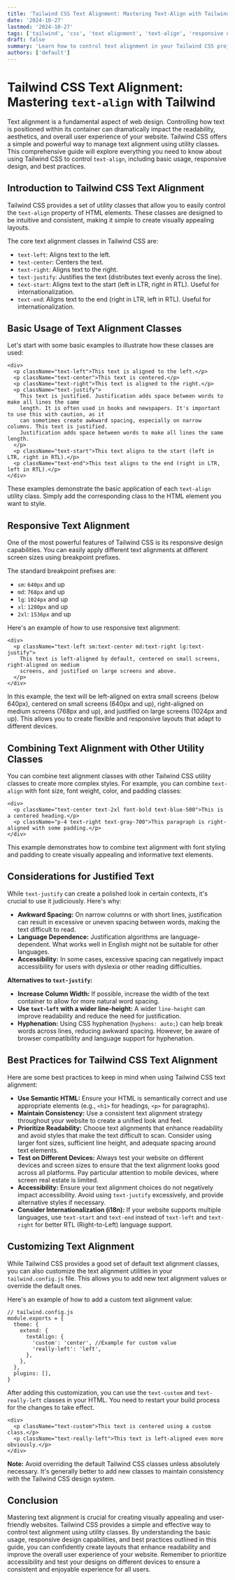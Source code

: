 ```yaml
---
title: 'Tailwind CSS Text Alignment: Mastering Text-Align with Tailwind'
date: '2024-10-27'
lastmod: '2024-10-27'
tags: ['tailwind', 'css', 'text alignment', 'text-align', 'responsive design', 'utility classes']
draft: false
summary: 'Learn how to control text alignment in your Tailwind CSS projects with ease. This comprehensive guide covers all the text-align utility classes, responsive modifiers, and best practices for creating visually appealing and accessible layouts.'
authors: ['default']
---
```


# Tailwind CSS Text Alignment: Mastering `text-align` with Tailwind

Text alignment is a fundamental aspect of web design. Controlling how text is positioned within its container can dramatically impact the readability, aesthetics, and overall user experience of your website. Tailwind CSS offers a simple and powerful way to manage text alignment using utility classes. This comprehensive guide will explore everything you need to know about using Tailwind CSS to control `text-align`, including basic usage, responsive design, and best practices.

## Introduction to Tailwind CSS Text Alignment

Tailwind CSS provides a set of utility classes that allow you to easily control the `text-align` property of HTML elements. These classes are designed to be intuitive and consistent, making it simple to create visually appealing layouts.

The core text alignment classes in Tailwind CSS are:

- `text-left`: Aligns text to the left.
- `text-center`: Centers the text.
- `text-right`: Aligns text to the right.
- `text-justify`: Justifies the text (distributes text evenly across the line).
- `text-start`: Aligns text to the start (left in LTR, right in RTL). Useful for internationalization.
- `text-end`: Aligns text to the end (right in LTR, left in RTL). Useful for internationalization.

## Basic Usage of Text Alignment Classes

Let's start with some basic examples to illustrate how these classes are used:

```plaintext live
<div>
  <p className="text-left">This text is aligned to the left.</p>
  <p className="text-center">This text is centered.</p>
  <p className="text-right">This text is aligned to the right.</p>
  <p className="text-justify">
    This text is justified. Justification adds space between words to make all lines the same
    length. It is often used in books and newspapers. It's important to use this with caution, as it
    can sometimes create awkward spacing, especially on narrow columns. This text is justified.
    Justification adds space between words to make all lines the same length.
  </p>
  <p className="text-start">This text aligns to the start (left in LTR, right in RTL).</p>
  <p className="text-end">This text aligns to the end (right in LTR, left in RTL).</p>
</div>
```

These examples demonstrate the basic application of each `text-align` utility class. Simply add the corresponding class to the HTML element you want to style.

## Responsive Text Alignment

One of the most powerful features of Tailwind CSS is its responsive design capabilities. You can easily apply different text alignments at different screen sizes using breakpoint prefixes.

The standard breakpoint prefixes are:

- `sm`: `640px` and up
- `md`: `768px` and up
- `lg`: `1024px` and up
- `xl`: `1280px` and up
- `2xl`: `1536px` and up

Here's an example of how to use responsive text alignment:

```plaintext live
<div>
  <p className="text-left sm:text-center md:text-right lg:text-justify">
    This text is left-aligned by default, centered on small screens, right-aligned on medium
    screens, and justified on large screens and above.
  </p>
</div>
```

In this example, the text will be left-aligned on extra small screens (below 640px), centered on small screens (640px and up), right-aligned on medium screens (768px and up), and justified on large screens (1024px and up). This allows you to create flexible and responsive layouts that adapt to different devices.

## Combining Text Alignment with Other Utility Classes

You can combine text alignment classes with other Tailwind CSS utility classes to create more complex styles. For example, you can combine `text-align` with font size, font weight, color, and padding classes:

```plaintext live
<div>
  <p className="text-center text-2xl font-bold text-blue-500">This is a centered heading.</p>
  <p className="p-4 text-right text-gray-700">This paragraph is right-aligned with some padding.</p>
</div>
```

This example demonstrates how to combine text alignment with font styling and padding to create visually appealing and informative text elements.

## Considerations for Justified Text

While `text-justify` can create a polished look in certain contexts, it's crucial to use it judiciously. Here's why:

- **Awkward Spacing:** On narrow columns or with short lines, justification can result in excessive or uneven spacing between words, making the text difficult to read.
- **Language Dependence:** Justification algorithms are language-dependent. What works well in English might not be suitable for other languages.
- **Accessibility:** In some cases, excessive spacing can negatively impact accessibility for users with dyslexia or other reading difficulties.

**Alternatives to `text-justify`:**

- **Increase Column Width:** If possible, increase the width of the text container to allow for more natural word spacing.
- **Use `text-left` with a wider line-height:** A wider `line-height` can improve readability and reduce the need for justification.
- **Hyphenation:** Using CSS hyphenation (`hyphens: auto;`) can help break words across lines, reducing awkward spacing. However, be aware of browser compatibility and language support for hyphenation.

## Best Practices for Tailwind CSS Text Alignment

Here are some best practices to keep in mind when using Tailwind CSS text alignment:

- **Use Semantic HTML:** Ensure your HTML is semantically correct and use appropriate elements (e.g., `<h1>` for headings, `<p>` for paragraphs).
- **Maintain Consistency:** Use a consistent text alignment strategy throughout your website to create a unified look and feel.
- **Prioritize Readability:** Choose text alignments that enhance readability and avoid styles that make the text difficult to scan. Consider using larger font sizes, sufficient line height, and adequate spacing around text elements.
- **Test on Different Devices:** Always test your website on different devices and screen sizes to ensure that the text alignment looks good across all platforms. Pay particular attention to mobile devices, where screen real estate is limited.
- **Accessibility:** Ensure your text alignment choices do not negatively impact accessibility. Avoid using `text-justify` excessively, and provide alternative styles if necessary.
- **Consider Internationalization (i18n):** If your website supports multiple languages, use `text-start` and `text-end` instead of `text-left` and `text-right` for better RTL (Right-to-Left) language support.

## Customizing Text Alignment

While Tailwind CSS provides a good set of default text alignment classes, you can also customize the text alignment utilities in your `tailwind.config.js` file. This allows you to add new text alignment values or override the default ones.

Here's an example of how to add a custom text alignment value:

```plaintext
// tailwind.config.js
module.exports = {
  theme: {
    extend: {
      textAlign: {
        'custom': 'center', //Example for custom value
        'really-left': 'left',
      },
    },
  },
  plugins: [],
}
```

After adding this customization, you can use the `text-custom` and `text-really-left` classes in your HTML. You need to restart your build process for the changes to take effect.

```plaintext live
<div>
  <p className="text-custom">This text is centered using a custom class.</p>
  <p className="text-really-left">This text is left-aligned even more obviously.</p>
</div>
```

**Note:** Avoid overriding the default Tailwind CSS classes unless absolutely necessary. It's generally better to add new classes to maintain consistency with the Tailwind CSS design system.

## Conclusion

Mastering text alignment is crucial for creating visually appealing and user-friendly websites. Tailwind CSS provides a simple and effective way to control text alignment using utility classes. By understanding the basic usage, responsive design capabilities, and best practices outlined in this guide, you can confidently create layouts that enhance readability and improve the overall user experience of your website. Remember to prioritize accessibility and test your designs on different devices to ensure a consistent and enjoyable experience for all users.
